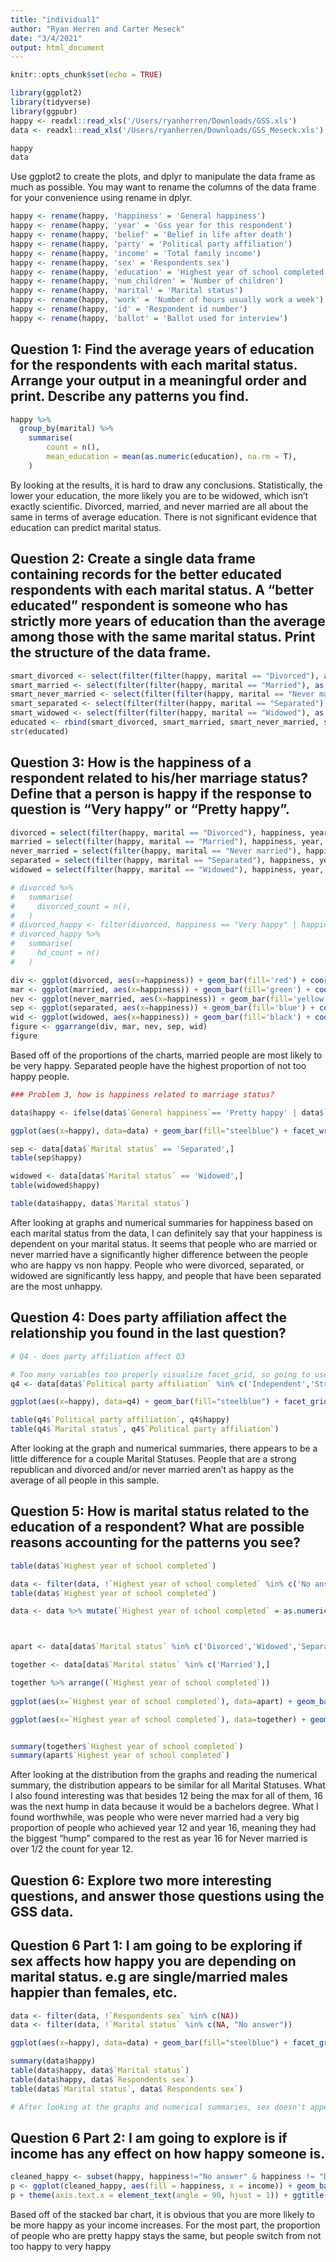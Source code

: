 ```yaml
---
title: "individual1"
author: "Ryan Herren and Carter Meseck"
date: "3/4/2021"
output: html_document
---
```


```r
knitr::opts_chunk$set(echo = TRUE)
```

```r
library(ggplot2)
library(tidyverse)
library(ggpubr)
happy <- readxl::read_xls('/Users/ryanherren/Downloads/GSS.xls')
data <- readxl::read_xls('/Users/ryanherren/Downloads/GSS_Meseck.xls')
```
```r
happy
data
```

Use ggplot2 to create the plots, and dplyr to manipulate the data frame as much as possible. You may want to rename the columns of the data frame for your convenience using rename in dplyr.
```r
happy <- rename(happy, 'happiness' = 'General happiness')
happy <- rename(happy, 'year' = 'Gss year for this respondent')
happy <- rename(happy, 'belief' = 'Belief in life after death')
happy <- rename(happy, 'party' = 'Political party affiliation')
happy <- rename(happy, 'income' = 'Total family income')
happy <- rename(happy, 'sex' = 'Respondents sex')
happy <- rename(happy, 'education' = 'Highest year of school completed')
happy <- rename(happy, 'num_children' = 'Number of children')
happy <- rename(happy, 'marital' = 'Marital status')
happy <- rename(happy, 'work' = 'Number of hours usually work a week')
happy <- rename(happy, 'id' = 'Respondent id number')
happy <- rename(happy, 'ballot' = 'Ballot used for interview')
```

## Question 1: Find the average years of education for the respondents with each marital status. Arrange your output in a meaningful order and print. Describe any patterns you find.
```r
happy %>% 
  group_by(marital) %>%
    summarise(
        count = n(),
        mean_education = mean(as.numeric(education), na.rm = T),
    )
```
By looking at the results, it is hard to draw any conclusions. Statistically, the lower your education, the more likely you are to be widowed, which isn't exactly scientific. Divorced, married, and never married are all about the same in terms of average education. There is not significant evidence that education can predict marital status.

## Question 2: Create a single data frame containing records for the better educated respondents with each marital status. A “better educated” respondent is someone who has strictly more years of education than the average among those with the same marital status. Print the structure of the data frame.
```r
smart_divorced <- select(filter(filter(happy, marital == "Divorced"), as.numeric(education) > 13.1), happiness, year, belief, party, income, sex, education, num_children, marital, work, id, ballot)
smart_married <- select(filter(filter(happy, marital == "Married"), as.numeric(education) > 13.0), happiness, year, belief, party, income, sex, education, num_children, marital, work, id, ballot)
smart_never_married <- select(filter(filter(happy, marital == "Never married"), as.numeric(education) > 13.4), happiness, year, belief, party, income, sex, education, num_children, marital, work, id, ballot)
smart_separated <- select(filter(filter(happy, marital == "Separated"), as.numeric(education) > 11.9), happiness, year, belief, party, income, sex, education, num_children, marital, work, id, ballot)
smart_widowed <- select(filter(filter(happy, marital == "Widowed"), as.numeric(education) > 11.1), happiness, year, belief, party, income, sex, education, num_children, marital, work, id, ballot)
educated <- rbind(smart_divorced, smart_married, smart_never_married, smart_separated, smart_widowed)
str(educated)
```

## Question 3: How is the happiness of a respondent related to his/her marriage status? Define that a person is happy if the response to question is “Very happy” or “Pretty happy”.
```r
divorced = select(filter(happy, marital == "Divorced"), happiness, year, belief, party, income, sex, education, num_children, marital, work, id, ballot)
married = select(filter(happy, marital == "Married"), happiness, year, belief, party, income, sex, education, num_children, marital, work, id, ballot)
never_married = select(filter(happy, marital == "Never married"), happiness, year, belief, party, income, sex, education, num_children, marital, work, id, ballot)
separated = select(filter(happy, marital == "Separated"), happiness, year, belief, party, income, sex, education, num_children, marital, work, id, ballot)
widowed = select(filter(happy, marital == "Widowed"), happiness, year, belief, party, income, sex, education, num_children, marital, work, id, ballot)

# divorced %>%
#   summarise(
#     divorced_count = n(),
#   )
# divorced_happy <- filter(divorced, happiness == "Very happy" | happiness == "Pretty happy")
# divorced_happy %>%
#   summarise(
#     hd_count = n()
#   )

div <- ggplot(divorced, aes(x=happiness)) + geom_bar(fill='red') + coord_flip() + ggtitle("Divorced")
mar <- ggplot(married, aes(x=happiness)) + geom_bar(fill='green') + coord_flip() + ggtitle("Married")
nev <- ggplot(never_married, aes(x=happiness)) + geom_bar(fill='yellow') + coord_flip() + ggtitle("Never Married")
sep <- ggplot(separated, aes(x=happiness)) + geom_bar(fill='blue') + coord_flip() + ggtitle("Separated")
wid <- ggplot(widowed, aes(x=happiness)) + geom_bar(fill='black') + coord_flip() + ggtitle("Widowed")
figure <- ggarrange(div, mar, nev, sep, wid)
figure
```
  
    
Based off of the proportions of the charts, married people are most likely to be very happy. Separated people have the highest proportion of not too happy people.

```r
### Problem 3, how is happiness related to marriage status?

data$happy <- ifelse(data$`General happiness`== 'Pretty happy' | data$`General happiness` == 'Very happy', 'yes', 'no')

ggplot(aes(x=happy), data=data) + geom_bar(fill="steelblue") + facet_wrap(~ `Marital status`) + ggtitle("How is happiness related to marriage status?")

sep <- data[data$`Marital status` == 'Separated',]
table(sep$happy)

widowed <- data[data$`Marital status` == 'Widowed',]
table(widowed$happy)

table(data$happy, data$`Marital status`)

```

  
  After looking at graphs and numerical summaries for happiness based on each marital status from the data, I can definitely say that your happiness is dependent on your marital status. It seems that people who are married or never married have a significantly higher difference between the people who are happy vs non happy. People who were divorced, separated, or widowed are significantly less happy, and people that have been separated are the most unhappy.

## Question 4: Does party affiliation affect the relationship you found in the last question?
```r
# Q4 - does party affiliation affect Q3

# Too many variables too properly visualize facet_grid, so going to use most strong ones.
q4 <- data[data$`Political party affiliation` %in% c('Independent','Strong democrat', 'Strong republican'),]

ggplot(aes(x=happy), data=q4) + geom_bar(fill="steelblue") + facet_grid(`Marital status` ~ `Political party affiliation`) + ggtitle("Do political views affect happiness in marital status?")

table(q4$`Political party affiliation`, q4$happy)
table(q4$`Marital status`, q4$`Political party affiliation`)

```

  After looking at the graph and numerical summaries, there appears to be a little difference for a couple Marital Statuses. People that are a strong republican and divorced and/or never married aren't as happy as the average of all people in this sample.

## Question 5: How is marital status related to the education of a respondent? What are possible reasons accounting for the patterns you see?
```r
table(data$`Highest year of school completed`)

data <- filter(data, !`Highest year of school completed` %in% c('No answer',"Don't know","Data collection: General Social Survey\nCase Selection: all cases"))
table(data$`Highest year of school completed`)

data <- data %>% mutate(`Highest year of school completed` = as.numeric(`Highest year of school completed`))



apart <- data[data$`Marital status` %in% c('Divorced','Widowed','Separated','Never married'),]

together <- data[data$`Marital status` %in% c('Married'),]

together %>% arrange((`Highest year of school completed`))
           
ggplot(aes(x=`Highest year of school completed`), data=apart) + geom_bar(fill="steelblue") + facet_wrap(~ `Marital status`, scales = "free_y") + ggtitle("Highest school year completed for people that are apart")

ggplot(aes(x=`Highest year of school completed`), data=together) + geom_bar(fill="steelblue") + facet_wrap(~ `Marital status`, scales = "free_y") + ggtitle("Highest school year completed for Married people")


summary(together$`Highest year of school completed`)
summary(apart$`Highest year of school completed`)

```
  
  After looking at the distribution from the graphs and reading the numerical summary, the distribution appears to be similar for all Marital Statuses. What I also found interesting was that besides 12 being the max for all of them, 16 was the next hump in data because it would be a bachelors degree. What I found worthwhile, was people who were never married had a very big proportion of people who achieved year 12 and year 16, meaning they had the biggest "hump" compared to the rest as year 16 for Never married is over 1/2 the count for year 12.

## Question 6: Explore two more interesting questions, and answer those questions using the GSS data. 

## Question 6 Part 1: I am going to be exploring if sex affects how happy you are depending on marital status. e.g are single/married males happier than females, etc.
```r
data <- filter(data, !`Respondents sex` %in% c(NA))
data <- filter(data, !`Marital status` %in% c(NA, "No answer"))

ggplot(aes(x=happy), data=data) + geom_bar(fill="steelblue") + facet_grid(`Marital status` ~ `Respondents sex`) + ggtitle("Does sex affect happiness from marital status?")

summary(data$happy)
table(data$happy, data$`Marital status`)
table(data$happy, data$`Respondents sex`)
table(data$`Marital status`, data$`Respondents sex`)

# After looking at the graphs and numerical summaries, sex doesn't appear to make a difference in if someone is more likely to be happy with their marital status.
```

## Question 6 Part 2:  I am going to explore is if income has any effect on how happy someone is.
```r
cleaned_happy <- subset(happy, happiness!="No answer" & happiness != "Don't know" & happiness != "Data collection: General Social Survey\nCase Selection: all cases" & income != "No answer" & income != "Not applicable" & income != "Refused" & income != "Don't know" & happiness != 'Not applicable')
p <- ggplot(cleaned_happy, aes(fill = happiness, x = income)) + geom_bar(position='fill') + scale_y_continuous(labels = scales::percent) + scale_x_discrete(limits = c("Lt $1000","$1000 to 2999", '$3000 to 3999', '$4000 to 4999', '$5000 to 5999', '$6000 to 6999', '$7000 to 7999', '$8000 to 9999', '$10000 - 14999', '$15000 - 19999', '$20000 - 24999', '$25000 or more'))
p + theme(axis.text.x = element_text(angle = 90, hjust = 1)) + ggtitle("Proportion of happiness rating by income") + ylab("proportion")
```

  Based off of the stacked bar chart, it is obvious that you are more likely to be more happy as your income increases. For the most part, the proportion of people who are pretty happy stays the same, but people switch from not too happy to very happy


